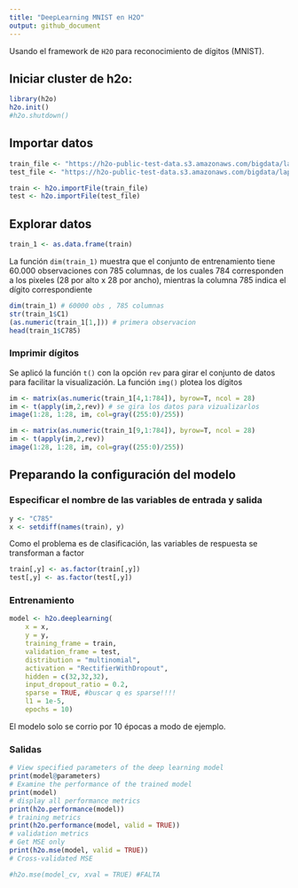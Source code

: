 ```yaml
---
title: "DeepLearning MNIST en H2O"
output: github_document
---
```


Usando el framework de `H2O` para reconocimiento de dígitos (MNIST). 

## Iniciar cluster de h2o:  

```r
library(h2o)
h2o.init()
#h2o.shutdown()
```

## Importar datos

```r
train_file <- "https://h2o-public-test-data.s3.amazonaws.com/bigdata/laptop/mnist/train.csv.gz"
test_file <- "https://h2o-public-test-data.s3.amazonaws.com/bigdata/laptop/mnist/test.csv.gz"

train <- h2o.importFile(train_file)
test <- h2o.importFile(test_file)
```


## Explorar datos

```r
train_1 <- as.data.frame(train)
```

La función `dim(train_1)` muestra que el conjunto de entrenamiento tiene 60.000 observaciones con 785 columnas, de los cuales 784 corresponden a los pixeles (28 por alto x 28 por ancho), mientras la columna 785 indica el dígito correspondiente

```r
dim(train_1) # 60000 obs , 785 columnas 
str(train_1$C1)
(as.numeric(train_1[1,])) # primera observacion
head(train_1$C785)
```

### Imprimir dígitos  

Se aplicó la función `t()` con la opción `rev` para girar el conjunto de datos para facilitar la visualización. La función `img()` plotea los dígitos

```r
im <- matrix(as.numeric(train_1[4,1:784]), byrow=T, ncol = 28)
im <- t(apply(im,2,rev)) # se gira los datos para vizualizarlos 
image(1:28, 1:28, im, col=gray((255:0)/255))

im <- matrix(as.numeric(train_1[9,1:784]), byrow=T, ncol = 28)
im <- t(apply(im,2,rev))
image(1:28, 1:28, im, col=gray((255:0)/255))
```

## Preparando la configuración del modelo  

### Especificar el nombre de las variables de entrada y salida

```r
y <- "C785"
x <- setdiff(names(train), y)
```

Como el problema es de clasificación, las variables de respuesta se transforman a factor

```r
train[,y] <- as.factor(train[,y])
test[,y] <- as.factor(test[,y])
```

### Entrenamiento

```r
model <- h2o.deeplearning(
    x = x,
    y = y,
    training_frame = train,
    validation_frame = test,
    distribution = "multinomial",
    activation = "RectifierWithDropout",
    hidden = c(32,32,32),
    input_dropout_ratio = 0.2,
    sparse = TRUE, #buscar q es sparse!!!!
    l1 = 1e-5,
    epochs = 10)
```


El modelo solo se corrio por 10 épocas a modo de ejemplo.

### Salidas

```r
# View specified parameters of the deep learning model
print(model@parameters)
# Examine the performance of the trained model
print(model)
# display all performance metrics
print(h2o.performance(model))
# training metrics
print(h2o.performance(model, valid = TRUE))
# validation metrics 
# Get MSE only
print(h2o.mse(model, valid = TRUE))
# Cross-validated MSE

#h2o.mse(model_cv, xval = TRUE) #FALTA
```

